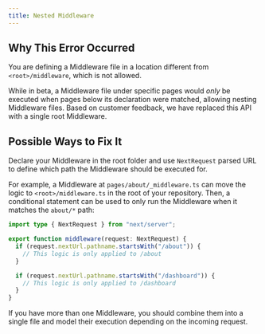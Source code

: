 ```yaml
---
title: Nested Middleware
---
```


## Why This Error Occurred

You are defining a Middleware file in a location different from `<root>/middleware`, which is not allowed.

While in beta, a Middleware file under specific pages would _only_ be executed when pages below its declaration were matched, allowing nesting Middleware files. Based on customer feedback, we have replaced this API with a single root Middleware.

## Possible Ways to Fix It

Declare your Middleware in the root folder and use `NextRequest` parsed URL to define which path the Middleware should be executed for.

For example, a Middleware at `pages/about/_middleware.ts` can move the logic to `<root>/middleware.ts` in the root of your repository. Then, a conditional statement can be used to only run the Middleware when it matches the `about/*` path:

```ts filename="middleware.ts"
import type { NextRequest } from "next/server";

export function middleware(request: NextRequest) {
  if (request.nextUrl.pathname.startsWith("/about")) {
    // This logic is only applied to /about
  }

  if (request.nextUrl.pathname.startsWith("/dashboard")) {
    // This logic is only applied to /dashboard
  }
}
```

If you have more than one Middleware, you should combine them into a single file and model their execution depending on the incoming request.
